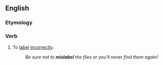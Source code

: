 ==English==

===Etymology===
{{prefix|en|mis|label}}

===Verb===
{{en-verb|mislabels|mislabelling|pres_ptc2=mislabeling|mislabelled|past2=mislabeled}}

# To [[label]] [[incorrectly]].
#: ''Be sure not to '''mislabel''' the files or you'll never find them again!''